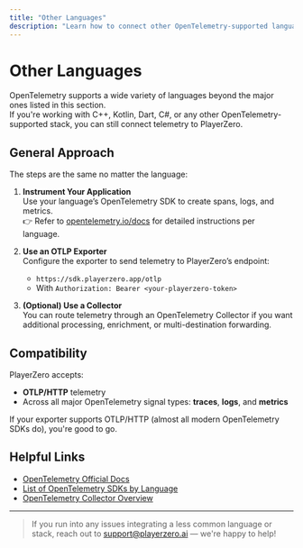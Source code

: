 ```yaml
---
title: "Other Languages"
description: "Learn how to connect other OpenTelemetry-supported languages to PlayerZero."
---
```



# Other Languages

OpenTelemetry supports a wide variety of languages beyond the major ones listed in this section.  
If you're working with C++, Kotlin, Dart, C#, or any other OpenTelemetry-supported stack, you can still connect telemetry to PlayerZero.

## General Approach

The steps are the same no matter the language:

1. **Instrument Your Application**  
   Use your language’s OpenTelemetry SDK to create spans, logs, and metrics.  
   👉 Refer to [opentelemetry.io/docs](https://opentelemetry.io/docs/) for detailed instructions per language.

2. **Use an OTLP Exporter**  
   Configure the exporter to send telemetry to PlayerZero’s endpoint:
   
   - `https://sdk.playerzero.app/otlp`
   - With `Authorization: Bearer <your-playerzero-token>`

3. **(Optional) Use a Collector**  
   You can route telemetry through an OpenTelemetry Collector if you want additional processing, enrichment, or multi-destination forwarding.

## Compatibility

PlayerZero accepts:

- **OTLP/HTTP** telemetry  
- Across all major OpenTelemetry signal types: **traces**, **logs**, and **metrics**

If your exporter supports OTLP/HTTP (almost all modern OpenTelemetry SDKs do), you're good to go.

## Helpful Links

<HelpfulLinksIntro/>

- [OpenTelemetry Official Docs](https://opentelemetry.io/docs/)
- [List of OpenTelemetry SDKs by Language](https://opentelemetry.io/docs/instrumentation/)
- [OpenTelemetry Collector Overview](https://opentelemetry.io/docs/collector/)

---

> If you run into any issues integrating a less common language or stack, reach out to [support@playerzero.ai](mailto:support@playerzero.ai) — we're happy to help!

